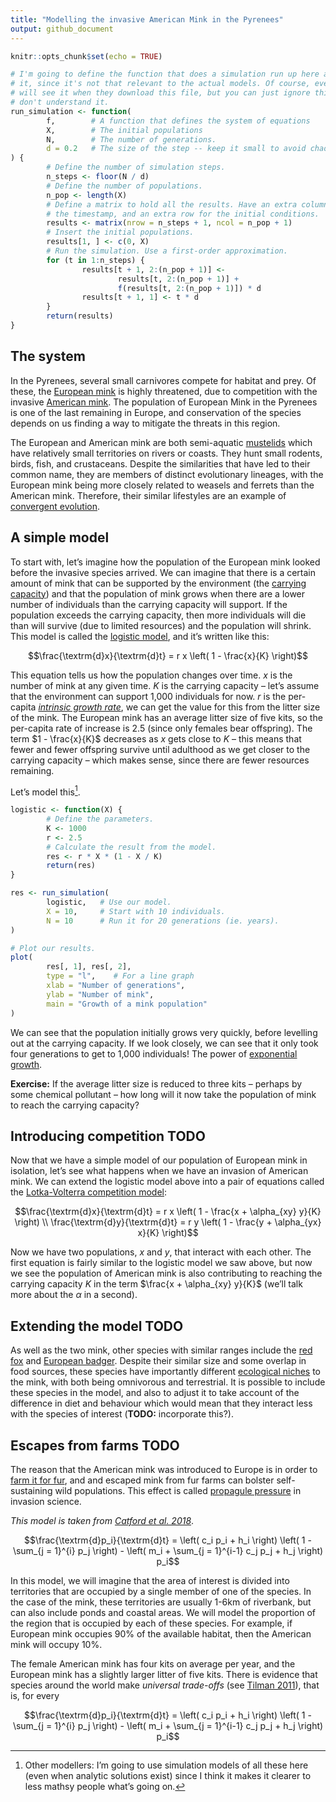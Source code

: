 ```yaml
---
title: "Modelling the invasive American Mink in the Pyrenees"
output: github_document
---
```


```r
knitr::opts_chunk$set(echo = TRUE)
```

```r
# I'm going to define the function that does a simulation run up here and hide
# it, since it's not that relevant to the actual models. Of course, everyone
# will see it when they download this file, but you can just ignore this if you
# don't understand it.
run_simulation <- function(
        f,        # A function that defines the system of equations
        X,        # The initial populations
        N,        # The number of generations.
        d = 0.2   # The size of the step -- keep it small to avoid chaos.
) {
        # Define the number of simulation steps.
        n_steps <- floor(N / d)
        # Define the number of populations.
        n_pop <- length(X)
        # Define a matrix to hold all the results. Have an extra column for
        # the timestamp, and an extra row for the initial conditions.
        results <- matrix(nrow = n_steps + 1, ncol = n_pop + 1)
        # Insert the initial populations.
        results[1, ] <- c(0, X)
        # Run the simulation. Use a first-order approximation.
        for (t in 1:n_steps) {
                results[t + 1, 2:(n_pop + 1)] <-
                        results[t, 2:(n_pop + 1)] +
                        f(results[t, 2:(n_pop + 1)]) * d
                results[t + 1, 1] <- t * d
        }
        return(results)
}
```

## The system

In the Pyrenees, several small carnivores compete for habitat and prey. Of these, the [European mink](https://en.wikipedia.org/wiki/European_mink)
is highly threatened, due to competition with the invasive [American mink](https://en.wikipedia.org/wiki/American_mink). The population of European Mink
in the Pyrenees is one of the last remaining in Europe, and conservation of the species depends on us finding a way to mitigate
the threats in this region.

The European and American mink are both semi-aquatic [mustelids](https://en.wikipedia.org/wiki/Mustelidae) which have relatively small territories on rivers or coasts. They hunt
small rodents, birds, fish, and crustaceans. Despite the similarities that have led to their common name, they are members of distinct evolutionary
lineages, with the European mink being more closely related to weasels and ferrets than the American mink. Therefore, their similar lifestyles are an example
of [convergent evolution](https://en.wikipedia.org/wiki/Convergent_evolution).

## A simple model

To start with, let's imagine how the population of the European mink looked before the invasive species arrived. We can imagine
that there is a certain amount of mink that can be supported by the environment (the [carrying capacity](https://en.wikipedia.org/wiki/Carrying_capacity))
and that the population of mink grows when there are a lower number of individuals than the carrying capacity will support. If the population
exceeds the carrying capacity, then more individuals will die than will survive (due to limited resources) and the population will shrink.
This model is called the [logistic model](https://en.wikipedia.org/wiki/Logistic_function#In_ecology:_modeling_population_growth), and it's written like this:

$$\frac{\textrm{d}x}{\textrm{d}t} = 
        r x \left( 1 - \frac{x}{K} \right)$$

This equation tells us how the population changes over time. $x$ is the number of mink at any given time. $K$ is the carrying
capacity -- let's assume that the environment can support
1,000 individuals for now. $r$ is the per-capita [*intrinsic growth rate*](https://en.wikipedia.org/wiki/Population_dynamics#Intrinsic_rate_of_increase),
we can get the value for this from the litter size of the mink. The European mink has an average litter size of five kits, so the per-capita
rate of increase is $2.5$ (since only females bear offspring). The term $1 - \frac{x}{K}$ decreases as $x$ gets close to $K$ -- this
means that fewer and fewer offspring survive until adulthood as we get closer to the carrying capacity -- which makes sense, since
there are fewer resources remaining.

Let's model this^[Other modellers: I'm going to use simulation models
of all these here (even when analytic solutions exist) since I think it makes it clearer to less mathsy people what's going on.].

```r
logistic <- function(X) {
        # Define the parameters.
        K <- 1000
        r <- 2.5
        # Calculate the result from the model.
        res <- r * X * (1 - X / K)
        return(res)
}
```

```r
res <- run_simulation(
        logistic,   # Use our model.
        X = 10,     # Start with 10 individuals.
        N = 10      # Run it for 20 generations (ie. years).
)
```

```r
# Plot our results.
plot(
        res[, 1], res[, 2],
        type = "l",    # For a line graph
        xlab = "Number of generations",
        ylab = "Number of mink",
        main = "Growth of a mink population"
)
```

We can see that the population initially grows very quickly, before levelling out at
the carrying capacity. If we look closely, we can see that it only took four
generations to get to 1,000 individuals! The power of
[exponential growth](https://en.wikipedia.org/wiki/Exponential_growth#Biology).

**Exercise:** If the average litter size is reduced to three kits -- perhaps by some chemical pollutant --
how long will it now take the population of mink to reach the carrying capacity?

## Introducing competition TODO

Now that we have a simple model of our population of European mink in isolation, let's see what happens when
we have an invasion of American mink. We can extend the logistic model above into a pair of equations called
the [Lotka-Volterra competition model](https://en.wikipedia.org/wiki/Competitive_Lotka%E2%80%93Volterra_equations):

$$\frac{\textrm{d}x}{\textrm{d}t} = 
        r x \left( 1 - \frac{x + \alpha_{xy} y}{K} \right) \\
\frac{\textrm{d}y}{\textrm{d}t} = 
        r y \left( 1 - \frac{y + \alpha_{yx} x}{K} \right)$$

Now we have two populations, $x$ and $y$, that interact with each other. The first equation is fairly similar to
the logistic model we saw above, but now we see the population of American mink is also contributing to reaching
the carrying capacity $K$ in the term $\frac{x + \alpha_{xy} y}{K}$ (we'll talk more about the $\alpha$ in a second).

## Extending the model TODO

As well as the two mink, other species with similar ranges include the [red fox](https://en.wikipedia.org/wiki/Red_fox) and
[European badger](https://en.wikipedia.org/wiki/European_badger). Despite their similar size and some overlap in food sources, these species
have importantly different [ecological niches](https://en.wikipedia.org/wiki/Ecological_niche) to the mink, with both being omnivorous and terrestrial.
It is possible to include these species in the model, and also to adjust it to take
account of the difference in diet and behaviour which would mean that they interact less with the species of interest (**TODO:** incorporate this?).


## Escapes from farms TODO

The reason that the American mink was introduced to Europe is in order to [farm it for fur](https://en.wikipedia.org/wiki/Fur_farming), and 
and escaped mink from fur farms can bolster self-sustaining wild populations. This effect is called [propagule pressure](https://en.wikipedia.org/wiki/Propagule_pressure)
in invasion science.

*This model is taken from [Catford et al. 2018](http://www.nature.com/articles/s41467-018-04491-3)*.

$$\frac{\textrm{d}p_i}{\textrm{d}t} = 
        \left( c_i p_i + h_i \right) \left( 1 - \sum_{j = 1}^{i} p_j \right) -
        \left( m_i + \sum_{j = 1}^{i-1} c_j p_j + h_j \right) p_i$$

In this model, we will imagine that the area of interest is divided into territories that are occupied by a single member of one of the species.
In the case of the mink, these territories are usually 1-6km of riverbank, but can also include ponds and coastal areas. We will model the proportion
of the region that is occupied by each of these species. For example, if European mink occupies 90% of the available habitat, then the American
mink will occupy 10%.

The female American mink has four kits on average per year, and the European mink has a slightly larger litter of five kits. There is
evidence that species around the world make *universal trade-offs* (see [Tilman 2011](https://www.journals.uchicago.edu/doi/10.1086/661245)),
that is, for every 

$$\frac{\textrm{d}p_i}{\textrm{d}t} = 
        \left( c_i p_i + h_i \right) \left( 1 - \sum_{j = 1}^{i} p_j \right) -
        \left( m_i + \sum_{j = 1}^{i-1} c_j p_j + h_j \right) p_i$$
